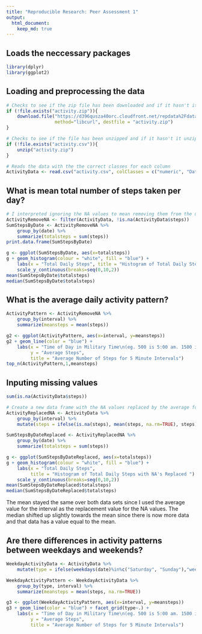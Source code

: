 ```yaml
---
title: "Reproducible Research: Peer Assessment 1"
output: 
  html_document:
    keep_md: true
---
```


## Loads the neccessary packages
```r
library(dplyr)
library(ggplot2)
```

## Loading and preprocessing the data
```r

# Checks to see if the zip file has been downloaded and if it hasn't it downloads it
if (!file.exists("activity.zip")){
    download.file("https://d396qusza40orc.cloudfront.net/repdata%2Fdata%2Factivity.zip",
                  method="libcurl", destfile = "activity.zip")
}

# Checks to see if the file has been unzipped and if it hasn't it unzips it
if (!file.exists("activity.csv")){
    unzip("activity.zip")    
}

# Reads the data with the the correct classes for each column
ActivityData <- read.csv("activity.csv", colClasses = c("numeric", "Date", "numeric"))

```

## What is mean total number of steps taken per day?
```r
# I interpreted ignoring the NA values to mean removing them from the data
ActivityRemoveNA <- filter(ActivityData, !is.na(ActivityData$steps))
SumStepsByDate <- ActivityRemoveNA %>% 
    group_by(date) %>% 
    summarize(totalsteps = sum(steps))
print.data.frame(SumStepsByDate)

g <- ggplot(SumStepsByDate, aes(x=totalsteps)) 
g + geom_histogram(colour = "white", fill = "blue") + 
    labs(x = "Total Daily Steps", title = "Histogram of Total Daily Steps") + 
    scale_y_continuous(breaks=seq(0,10,2)) 
mean(SumStepsByDate$totalsteps)
median(SumStepsByDate$totalsteps)

```

## What is the average daily activity pattern?
```r
ActivityPattern <- ActivityRemoveNA %>%
    group_by(interval) %>%
    summarize(meansteps = mean(steps))

g2 <- ggplot(ActivityPattern, aes(x=interval, y=meansteps))
g2 + geom_line(color = "blue") + 
    labs(x = "Time of Day in Military Time\n(eg. 500 is 5:00 am. 1500 is 3:00 pm)", 
         y = "Average Steps",
         title = "Average Number of Steps for 5 Minute Intervals")
top_n(ActivityPattern,1,meansteps)

```

## Inputing missing values
```r

sum(is.na(ActivityData$steps))

# Create a new data frame with the NA values replaced by the average for the interval
ActivityReplacedNA <- ActivityData %>%
    group_by(interval) %>%
    mutate(steps = ifelse(is.na(steps), mean(steps, na.rm=TRUE), steps))

SumStepsByDateReplaced <- ActivityReplacedNA %>% 
    group_by(date) %>% 
    summarize(totalsteps = sum(steps))

g <- ggplot(SumStepsByDateReplaced, aes(x=totalsteps)) 
g + geom_histogram(colour = "white", fill = "blue") + 
    labs(x = "Total Daily Steps", 
         title = "Histogram of Total Daily Steps with NA's Replaced ") + 
    scale_y_continuous(breaks=seq(0,10,2)) 
mean(SumStepsByDateReplaced$totalsteps)
median(SumStepsByDateReplaced$totalsteps)

```
The mean stayed the same over both data sets since I used the average value for 
the interval as the replacement value for the NA values.  The median shifted up 
slightly towards the mean since there is now more data and that data has a value 
equal to the mean.

## Are there differences in activity patterns between weekdays and weekends?
```r
WeekdayActivityData <- ActivityData %>%
    mutate(type = ifelse(weekdays(date)%in%c("Saturday", "Sunday"),"weekend","weekday"))

WeekdayActivityPattern <- WeekdayActivityData %>%
    group_by(type, interval) %>%
    summarize(meansteps = mean(steps, na.rm=TRUE))

g3 <- ggplot(WeekdayActivityPattern, aes(x=interval, y=meansteps))
g3 + geom_line(color = "blue") + facet_grid(type~.) +
    labs(x = "Time of Day in Military Time\n(eg. 500 is 5:00 am. 1500 is 3:00 pm)", 
         y = "Average Steps",
         title = "Average Number of Steps for 5 Minute Intervals")

```